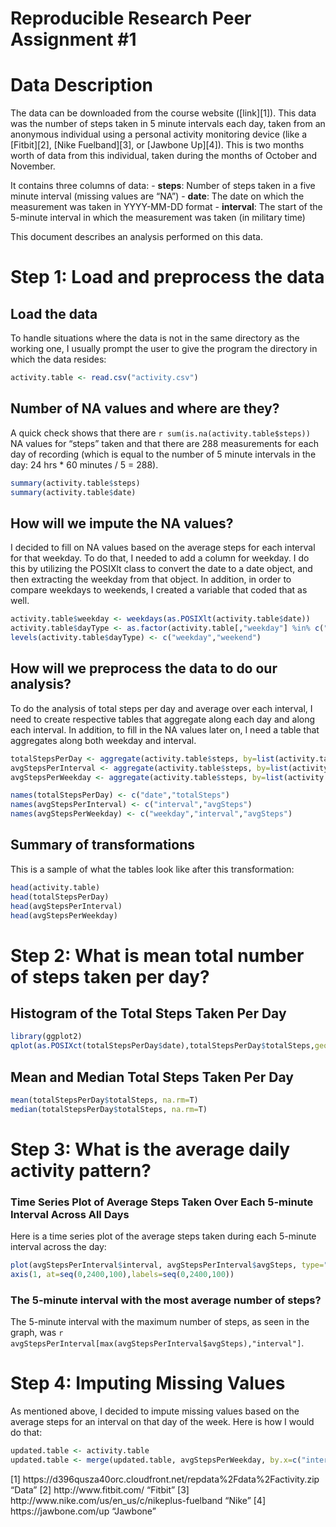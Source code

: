 Reproducible Research Peer Assignment #1
==========================

# Data Description

The data can be downloaded from the course website ([link][1]). This data was the number 
of steps taken in 5 minute intervals each day, taken from an anonymous individual using a 
personal activity monitoring device (like a [Fitbit][2], [Nike Fuelband][3], or [Jawbone Up][4]). 
This is two months worth of data from this individual, taken during the months of October and November.  

It contains three columns of data:
- **steps**: Number of steps taken in a five minute interval (missing values are "NA")
- **date**: The date on which the measurement was taken in YYYY-MM-DD format
- **interval**: The start of the 5-minute interval in which the measurement was taken (in military time)  

This document describes an analysis performed on this data.  

# Step 1: Load and preprocess the data

## Load the data

To handle situations where the data is not in the same directory as the working one, I usually
prompt the user to give the program the directory in which the data resides:

```r
activity.table <- read.csv("activity.csv")
```

## Number of NA values and where are they?

A quick check shows that there are `r sum(is.na(activity.table$steps))` NA values for "steps" 
taken and that there are 288 measurements for each day of recording (which is equal to the 
number of 5 minute intervals in the day: 24 hrs * 60 minutes / 5 = 288).  

```r
summary(activity.table$steps)
summary(activity.table$date)
```

## How will we impute the NA values?

I decided to fill on NA values based on the average steps for each interval for that weekday.
To do that, I needed to add a column for weekday. I do this by utilizing the POSIXlt class
to convert the date to a date object, and then extracting the weekday from that object. In
addition, in order to compare weekdays to weekends, I created a variable that coded that as well. 

```r
activity.table$weekday <- weekdays(as.POSIXlt(activity.table$date))
activity.table$dayType <- as.factor(activity.table[,"weekday"] %in% c("Sunday", "Saturday"))
levels(activity.table$dayType) <- c("weekday","weekend")
```

## How will we preprocess the data to do our analysis? 

To do the analysis of total steps per day and average over each interval, I need to create
respective tables that aggregate along each day and along each interval. In addition, to 
fill in the NA values later on, I need a table that aggregates along both weekday and
interval.  

```r
totalStepsPerDay <- aggregate(activity.table$steps, by=list(activity.table$date), sum)
avgStepsPerInterval <- aggregate(activity.table$steps, by=list(activity.table$interval), mean, na.rm=T)
avgStepsPerWeekday <- aggregate(activity.table$steps, by=list(activity.table$weekday, activity.table$interval), mean, na.rm=T)
```

```r
names(totalStepsPerDay) <- c("date","totalSteps")
names(avgStepsPerInterval) <- c("interval","avgSteps")
names(avgStepsPerWeekday) <- c("weekday","interval","avgSteps")
```

## Summary of transformations

This is a sample of what the tables look like after this transformation:
```r
head(activity.table)
head(totalStepsPerDay)
head(avgStepsPerInterval)
head(avgStepsPerWeekday)
```

# Step 2: What is mean total number of steps taken per day?

## Histogram of the Total Steps Taken Per Day

```r
library(ggplot2)
qplot(as.POSIXct(totalStepsPerDay$date),totalStepsPerDay$totalSteps,geom="histogram",stat="identity",xlab="Date",ylab="Total Steps")
```

## Mean and Median Total Steps Taken Per Day

```r
mean(totalStepsPerDay$totalSteps, na.rm=T)
median(totalStepsPerDay$totalSteps, na.rm=T)
```

# Step 3: What is the average daily activity pattern?

### Time Series Plot of Average Steps Taken Over Each 5-minute Interval Across All Days
Here is a time series plot of the average steps taken during each 5-minute interval across the day:
```r
plot(avgStepsPerInterval$interval, avgStepsPerInterval$avgSteps, type="l", xlab="5-minute Interval (Military Time)", ylab="Avg Steps", xaxt="n")
axis(1, at=seq(0,2400,100),labels=seq(0,2400,100))
```

### The 5-minute interval with the most average number of steps?

The 5-minute interval with the maximum number of steps, as seen in the graph, was 
`r avgStepsPerInterval[max(avgStepsPerInterval$avgSteps),"interval"]`.

# Step 4: Imputing Missing Values

As mentioned above, I decided to impute missing values based on the average steps for an interval
on that day of the week. Here is how I would do that:

```r
updated.table <- activity.table
updated.table <- merge(updated.table, avgStepsPerWeekday, by.x=c("interval","weekday"))
```

[1] https://d396qusza40orc.cloudfront.net/repdata%2Fdata%2Factivity.zip "Data"
[2] http://www.fitbit.com/ "Fitbit"
[3] http://www.nike.com/us/en_us/c/nikeplus-fuelband "Nike"
[4] https://jawbone.com/up "Jawbone"